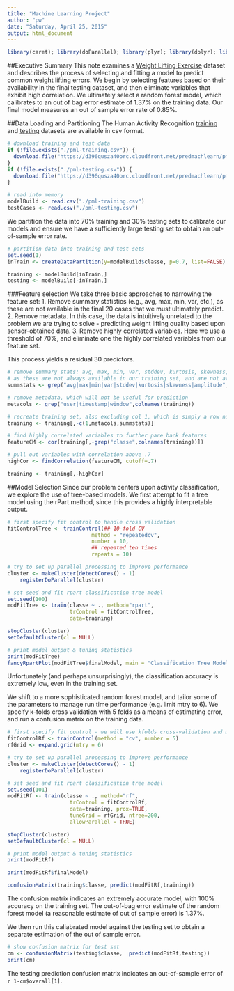 ```yaml
---
title: "Machine Learning Project"
author: "pw"
date: "Saturday, April 25, 2015"
output: html_document
---
```


```r
library(caret); library(doParallel); library(plyr); library(dplyr); library(rattle)
```

##Executive Summary
This note examines a [Weight Lifting Exercise](http://groupware.les.inf.puc-rio.br/har) dataset and describes the process of selecting and fitting a model to predict common weight lifting errors. We begin by selecting features based on their availability in the final testing dataset, and then eliminate variables that exhibit high correlation. We ultimately select a random forest model, which calibrates to an out of bag error estimate of 1.37% on the training data. Our final model measures an out of sample error rate of 0.85%.

##Data Loading and Partitioning
The Human Activity Recognition [training](https://d396qusza40orc.cloudfront.net/predmachlearn/pml-training.csv) and [testing](https://d396qusza40orc.cloudfront.net/predmachlearn/pml-testing.csv) datasets are available in csv format.
```r
# download training and test data
if (!file.exists("./pml-training.csv")) {
  download.file("https://d396qusza40orc.cloudfront.net/predmachlearn/pml-training.csv", "./pml-training.csv")
}
if (!file.exists("./pml-testing.csv")) {
  download.file("https://d396qusza40orc.cloudfront.net/predmachlearn/pml-testing.csv", "./pml-testing.csv")
}

# read into memory
modelBuild <- read.csv("./pml-training.csv")
testCases <- read.csv("./pml-testing.csv")
```

We partition the data into 70% training and 30% testing sets to calibrate our models and ensure we have a sufficiently large testing set to obtain an out-of-sample error rate.

```r
# partition data into training and test sets
set.seed(1)
inTrain <- createDataPartition(y=modelBuild$classe, p=0.7, list=FALSE)

training <- modelBuild[inTrain,]
testing <- modelBuild[-inTrain,]

```

###Feature selection
We take three basic approaches to narrowing the feature set:
1. Remove summary statistics (e.g., avg, max, min, var, etc.), as these are not available in the final 20 cases that we must ultimately predict.
2. Remove metadata. In this case, the data is intuitively unrelated to the problem we are trying to solve - predicting weight lifting quality based upon sensor-obtained data.
3. Remove highly correlated variables. Here we use a threshold of 70%, and eliminate one the highly correlated variables from our feature set.

This process yields a residual 30 predictors.

```r
# remove summary stats: avg, max, min, var, stddev, kurtosis, skewness, amplitude; 
# as these are not always available in our training set, and are not available in our 20 test cases
summstats <- grep("avg|max|min|var|stddev|kurtosis|skewness|amplitude",colnames(training))

# remove metadata, which will not be useful for prediction
metacols <- grep("user|timestamp|window",colnames(training))

# recreate training set, also excluding col 1, which is simply a row number
training <- training[,-c(1,metacols,summstats)]

# find highly correlated variables to further pare back features
featureCM <- cor(training[,-grep("classe",colnames(training))])

# pull out variables with correlation above .7
highCor <- findCorrelation(featureCM, cutoff=.7)

training <- training[,-highCor]

```

##Model Selection
Since our problem centers upon activity classification, we explore the use of tree-based models. We first attempt to fit a tree model using the rPart method, since this provides a highly interpretable output. 

```r
# first specify fit control to handle cross validation
fitControlTree <- trainControl(## 10-fold CV
                           method = "repeatedcv",
                           number = 10,
                           ## repeated ten times
                           repeats = 10)

# try to set up parallel processing to improve performance
cluster <- makeCluster(detectCores() - 1)
    registerDoParallel(cluster)

# set seed and fit rpart classification tree model
set.seed(100)
modFitTree <- train(classe ~ ., method="rpart",
                    trControl = fitControlTree,
                    data=training)

stopCluster(cluster)
setDefaultCluster(cl = NULL)

# print model output & tuning statistics
print(modFitTree)
fancyRpartPlot(modFitTree$finalModel, main = "Classification Tree Model")
```

Unfortunately (and perhaps unsurprisingly), the classification accuracy is extremely low, even in the training set. 

We shift to a more sophisticated random forest model, and tailor some of the parameters to manage run time performance (e.g. limit mtry to 6). We specify k-folds cross validation with 5 folds as a means of estimating error, and run a confusion matrix on the training data.

```r
# first specify fit control - we will use kfolds cross-validation and mtry=6 for performance
fitControlRf <- trainControl(method = "cv", number = 5)
rfGrid <- expand.grid(mtry = 6)

# try to set up parallel processing to improve performance
cluster <- makeCluster(detectCores() - 1)
    registerDoParallel(cluster)

# set seed and fit rpart classification tree model
set.seed(101)
modFitRf <- train(classe ~ ., method="rf",
                    trControl = fitControlRf,
                    data=training, prox=TRUE,
                    tuneGrid = rfGrid, ntree=200, 
                    allowParallel = TRUE)

stopCluster(cluster)
setDefaultCluster(cl = NULL)

# print model output & tuning statistics
print(modFitRf)

print(modFitRf$finalModel)

confusionMatrix(training$classe, predict(modFitRf,training))

```

The confusion matrix indicates an extremely accurate model, with 100% accuracy on the training set. The out-of-bag error estimate of the random forest model (a reasonable estimate of out of sample error) is 1.37%.

We then run this caliabrated model against the testing set to obtain a separate estimation of the out of sample error.

```r

# show confusion matrix for test set
cm <- confusionMatrix(testing$classe,  predict(modFitRf,testing))
print(cm)
```

The testing prediction confusion matrix indicates an out-of-sample error of `r 1-cm$overall[1]`.


